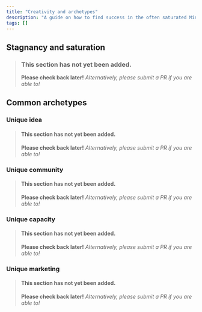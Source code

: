 ```yaml
---
title: "Creativity and archetypes"
description: "A guide on how to find success in the often saturated Minecraft server space."
tags: []
---
```


## Stagnancy and saturation
> ### This section has not yet been added.
> **Please check back later!** *Alternatively, please submit a PR if you are able to!*

## Common archetypes
### Unique idea
> #### This section has not yet been added.
> **Please check back later!** *Alternatively, please submit a PR if you are able to!*

### Unique community
> #### This section has not yet been added.
> **Please check back later!** *Alternatively, please submit a PR if you are able to!*

### Unique capacity
> #### This section has not yet been added.
> **Please check back later!** *Alternatively, please submit a PR if you are able to!*

### Unique marketing
> #### This section has not yet been added.
> **Please check back later!** *Alternatively, please submit a PR if you are able to!*
